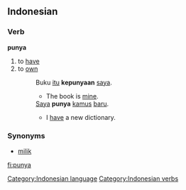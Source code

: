 ==Indonesian==

===Verb===
'''punya'''

# to [[have]]
# to [[own]]
#: Buku [[itu]] '''kepunyaan''' [[saya]].
#:* The book is [[mine]].
#: [[Saya]] '''punya''' [[kamus]] [[baru]].
#:* I [[have]] a new dictionary.

===Synonyms===
* [[milik]]

[[Category:Indonesian language]]
[[Category:Indonesian verbs]]

[[fi:punya]]